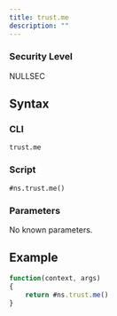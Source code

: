 ```yaml
---
title: trust.me
description: ""
---
```


### Security Level

NULLSEC

## Syntax

### CLI

```
trust.me
```

### Script

```
#ns.trust.me()
```

### Parameters

No known parameters.

## Example

```js
function(context, args)
{
	return #ns.trust.me()
}
```
